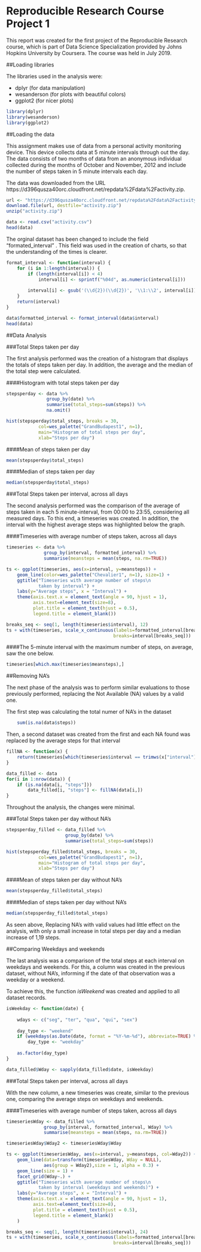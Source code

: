 Reproducible Research Course Project 1
========================================

This report was created for the first project of the Reproducible Research course, which is part of Data Science Specialization provided by Johns Hopkins University by Coursera. The course was held in July 2019.


##Loading libraries

The libraries used in the analysis were:

* dplyr (for data manipulation)
* wesanderson (for plots with beautiful colors)
* ggplot2 (for nicer plots)

```{r librarie, message=FALSE, warning=FALSE}
library(dplyr)
library(wesanderson)
library(ggplot2)
```


##Loading the data

This assignment makes use of data from a personal activity monitoring device. This device collects data at 5 minute intervals through out the day. The data consists of two months of data from an anonymous individual collected during the months of October and November, 2012 and include the number of steps taken in 5 minute intervals each day.

The data was downloaded from the URL https://d396qusza40orc.cloudfront.net/repdata%2Fdata%2Factivity.zip.

```{r}
url <- "https://d396qusza40orc.cloudfront.net/repdata%2Fdata%2Factivity.zip"
download.file(url, destfile="activity.zip")
unzip("activity.zip")

data <- read.csv("activity.csv")
head(data)
```

The orginal dataset has been changed to include the field "formated_interval" . This field was used in the creation of charts, so that the understanding of the times is clearer.

```{r}
format_interval <- function(interval) {
    for (i in 1:length(interval)) {
        if (length(interval[i]) < 4)
            interval[i] <- sprintf("%04d", as.numeric(interval[i]))
        
        interval[i] <- gsub('(\\d{2})(\\d{2})', '\\1:\\2', interval[i])
    }
    return(interval)
}

data$formatted_interval <- format_interval(data$interval)
head(data)
```


##Data Analysis

###Total Steps taken per day

The first analysis performed was the creation of a histogram that displays the totals of steps taken per day. In addition, the average and the median of the total step were calculated.

####Histogram with total steps taken per day

```{r plot1, out.width = "100%"}
stepsperday <- data %>% 
               group_by(date) %>% 
               summarise(total_steps=sum(steps)) %>% 
               na.omit()

hist(stepsperday$total_steps, breaks = 30, 
            col=wes_palette("GrandBudapest1", n=1), 
            main="Histogram of total steps per day",
            xlab="Steps per day")
```

####Mean of steps taken per day
```{r}
mean(stepsperday$total_steps)
```

####Median of steps taken per day
```{r}
median(stepsperday$total_steps)
```

###Total Steps taken per interval, across all days

The second analysis performed was the comparison of the average of steps taken in each 5 minute-interval, from 00:00 to 23:55, considering all measured days. To this end, a timeseries was created. In addition, the interval with the highest average steps was highlighted below the graph.

####Timeseries with average number of steps taken, across all days
```{r plot2, out.width = "100%"}
timeseries <- data %>% 
              group_by(interval, formatted_interval) %>% 
              summarise(meansteps = mean(steps, na.rm=TRUE))

ts <- ggplot(timeseries, aes(x=interval, y=meansteps)) + 
    geom_line(color=wes_palette("Chevalier1", n=1), size=1) + 
    ggtitle("Timeseries with average number of steps\n
            taken by interval") +
    labs(y="Average steps", x = "Interval") +
    theme(axis.text.x = element_text(angle = 90, hjust = 1),
          axis.text=element_text(size=8),
          plot.title = element_text(hjust = 0.5),
          legend.title = element_blank())

breaks_seq <- seq(1, length(timeseries$interval), 12)
ts + with(timeseries, scale_x_continuous(labels=formatted_interval[breaks_seq],
                                        breaks=interval[breaks_seq]))
```


####The 5-minute interval with the maximum number of steps, on average, saw the one below.

```{r}
timeseries[which.max(timeseries$meansteps),]
```



##Removing NA's

The next phase of the analysis was to perform similar evaluations to those previously performed, replacing the Not Available (NA) values by a valid one.

The first step was calculating the total numer of NA's in the dataset

```{r}
    sum(is.na(data$steps))
```


Then, a second dataset was created from the first and each NA found was replaced by the average steps for that interval

```{r}
fillNA <- function(x) {
    return(timeseries[which(timeseries$interval == trimws(x["interval"])), ]$meansteps)
}

data_filled <- data
for(i in 1:nrow(data)) {
    if (is.na(data[i, "steps"]))
        data_filled[i, "steps"] <- fillNA(data[i,])
}
```



Throughout the analysis, the changes were minimal.

###Total Steps taken per day without NA's

```{r plot3, out.width = "100%"}
stepsperday_filled <- data_filled %>% 
                      group_by(date) %>% 
                      summarise(total_steps=sum(steps))

hist(stepsperday_filled$total_steps, breaks = 30, 
            col=wes_palette("GrandBudapest1", n=1), 
            main="Histogram of total steps per day",
            xlab="Steps per day")
```

####Mean of steps taken per day without NA's
```{r}
mean(stepsperday_filled$total_steps)
```

####Median of steps taken per day without NA's
```{r}
median(stepsperday_filled$total_steps)
```
As seen above, Replacing NA's with valid values had little effect on the analysis, with only a small increase in total steps per day and a median increase of 1,19 steps.


##Comparing Weekdays and weekends

The last analysis was a comparison of the total steps at each interval on weekdays and weekends. For this, a column was created in the previous dataset, without NA's, informing if the date of that observation was a weekday or a weekend.

To achieve this, the function *isWeekend*  was created and applied to all dataset records.

```{r}
isWeekday <- function(date) {
    
    wdays <- c("seg", "ter", "qua", "qui", "sex")
    
    day_type <- "weekend"
    if (weekdays(as.Date(date, format = "%Y-%m-%d"), abbreviate=TRUE) %in% wdays)
        day_type <- "weekday"
    
    as.factor(day_type)
}

data_filled$Wday <- sapply(data_filled$date, isWeekday)

```

###Total Steps taken per interval, across all days

With the new column, a new timeseries was create, similar to the previous one, comparing the average steps on weekdays and weekends.

####Timeseries with average number of steps taken, across all days

```{r plot4, out.width = "100%"}
timeseriesWday <- data_filled %>% 
              group_by(interval, formatted_interval, Wday) %>% 
              summarise(meansteps = mean(steps, na.rm=TRUE))

timeseriesWday$Wday2 <- timeseriesWday$Wday

ts <- ggplot(timeseriesWday, aes(x=interval, y=meansteps, col=Wday2)) + 
    geom_line(data=transform(timeseriesWday, Wday = NULL), 
              aes(group = Wday2),size = 1, alpha = 0.3) +   
    geom_line(size = 1) + 
    facet_grid(Wday~.) +
    ggtitle("Timeseries with average number of steps\n
            taken by interval (weekdays and weekends)") +
    labs(y="Average steps", x = "Interval") +
    theme(axis.text.x = element_text(angle = 90, hjust = 1),
          axis.text=element_text(size=8),
          plot.title = element_text(hjust = 0.5),
          legend.title = element_blank()
    )

breaks_seq <- seq(1, length(timeseries$interval), 24)
ts + with(timeseries, scale_x_continuous(labels=formatted_interval[breaks_seq],
                                        breaks=interval[breaks_seq]))
```